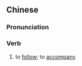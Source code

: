 {{also|相随}}
==Chinese==
{{zh-forms|s=相随}}

===Pronunciation===
{{zh-pron
|m=xiāngsuí
|mn=sio-sûi
|cat=v
}}

===Verb===
{{zh-verb}}

# {{lb|zh|literary}} to [[follow]]; to [[accompany]]